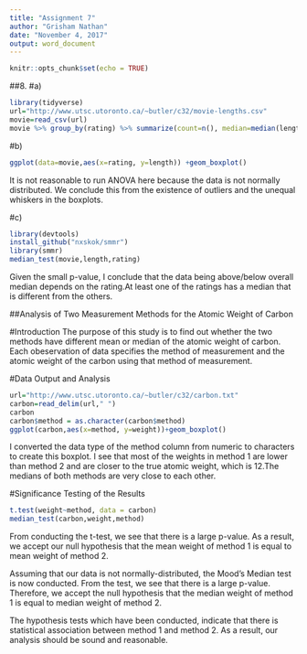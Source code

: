 ---
title: "Assignment 7"
author: "Grisham Nathan"
date: "November 4, 2017"
output: word_document
---

```{r setup, include=FALSE}
knitr::opts_chunk$set(echo = TRUE)
```

##8.
#a)
```{r}
library(tidyverse)
url="http://www.utsc.utoronto.ca/~butler/c32/movie-lengths.csv"
movie=read_csv(url)
movie %>% group_by(rating) %>% summarize(count=n(), median=median(length))
```

#b)
```{r}
ggplot(data=movie,aes(x=rating, y=length)) +geom_boxplot()
```

It is not reasonable to run ANOVA here because the data is not normally distributed. We conclude this from the existence of outliers and the unequal whiskers in the boxplots.

#c)
```{r}
library(devtools)
install_github("nxskok/smmr")
library(smmr)
median_test(movie,length,rating)
```
Given the small p-value, I conclude that the data being above/below overall median depends on the rating.At least one of the ratings has a median that is different from the others.


##Analysis of Two Measurement Methods for the Atomic Weight of Carbon

#Introduction
The purpose of this study is to find out whether the two methods have different mean or median of the atomic weight of carbon. Each obeservation of data specifies the method of measurement and the atomic weight of the carbon using that method of measurement.

#Data Output and Analysis
```{r}
url="http://www.utsc.utoronto.ca/~butler/c32/carbon.txt"
carbon=read_delim(url," ")
carbon
carbon$method = as.character(carbon$method)
ggplot(carbon,aes(x=method, y=weight))+geom_boxplot()
```
I converted the data type of the method column from numeric to characters to create this boxplot.
I see that most of the weights in method 1 are lower than method 2 and are closer to the true atomic weight, which is 12.The medians of both methods are very close to each other.

#Significance Testing of the Results
```{r}
t.test(weight~method, data = carbon)
median_test(carbon,weight,method)
```

From conducting the t-test, we see that there is a large p-value. As a result, we accept our null hypothesis that the mean weight of method 1 is equal to mean weight of method 2.

Assuming that our data is not normally-distributed, the Mood's Median test is now conducted. From the test, we see that there is a large p-value. Therefore, we accept the null hypothesis that the median weight of method 1 is equal to median weight of method 2.

The hypothesis tests which have been conducted, indicate that there is statistical association between method 1 and method 2. As a result, our analysis should be sound and reasonable. 